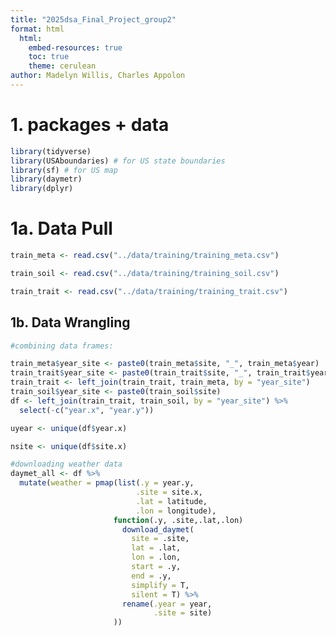 ```yaml
---
title: "2025dsa_Final_Project_group2"
format: html
  html:
    embed-resources: true
    toc: true
    theme: cerulean
author: Madelyn Willis, Charles Appolon
---
```

# 1. packages + data

```r
library(tidyverse)
library(USAboundaries) # for US state boundaries
library(sf) # for US map
library(daymetr)
library(dplyr)
```



# 1a. Data Pull

```r

train_meta <- read.csv("../data/training/training_meta.csv")

train_soil <- read.csv("../data/training/training_soil.csv")

train_trait <- read.csv("../data/training/training_trait.csv")

```

## 1b. Data Wrangling

```r

#combining data frames:

train_meta$year_site <- paste0(train_meta$site, "_", train_meta$year)
train_trait$year_site <- paste0(train_trait$site, "_", train_trait$year)
train_trait <- left_join(train_trait, train_meta, by = "year_site")
train_soil$year_site <- paste0(train_soil$site)
df <- left_join(train_trait, train_soil, by = "year_site") %>%
  select(-c("year.x", "year.y"))

uyear <- unique(df$year.x)

nsite <- unique(df$site.x)
```

```r

#downloading weather data
daymet_all <- df %>%
  mutate(weather = pmap(list(.y = year.y,
                            .site = site.x,
                            .lat = latitude,
                            .lon = longitude),
                       function(.y, .site,.lat,.lon)
                         download_daymet(
                           site = .site,
                           lat = .lat,
                           lon = .lon,
                           start = .y,
                           end = .y,
                           simplify = T,
                           silent = T) %>%
                         rename(.year = year,
                                .site = site)
                       ))
```



